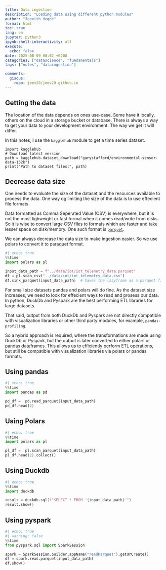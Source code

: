```yaml
---
title: Data ingestion
description: "Loading data using different python modules"
author: "Jeevith Hegde"
format: html
toc: true
lang: en
jupyter: python3
ipynb-shell-interactivity: all
execute:
  echo: false
date: 2025-08-09 08:02 +0200
categories: ["datascience", "fundamentals"]
tags: ["notes", "dataingestion"]

comments:
  giscus:
    repo: jeev20/jeev20.github.io
---
```



## Getting the data
The location of the data depends on ones use-case. Some have it locally, others on the cloud in a storage bucket or database. There is always a way to get your data to your development environment. The way we get it will differ. 

In this notes, I use the `kagglehub` module to get a time series dataset. 

```.python
import kagglehub
# Download latest version
path = kagglehub.dataset_download("garystafford/environmental-sensor-data-132k")
print("Path to dataset files:", path)
```

## Decrease data size
One needs to evaluate the size of the dataset and the resources available to process the data. One way og limiting the size of the data is to use effecient file formats.

Data formatted as Comma Seperated Value (CSV) is everywhere, but it is not the most lighweight or fast format when it comes read/write from disks. So it is wise to convert large CSV files to formats which are faster and take lesser space on disk/memory. One such format is [`parquet`](https://www.databricks.com/glossary/what-is-parquet). 

We can always decrease the data size to make ingestion easier. So we use polars to convert it to paraquet format. 
```python
#| echo: true
%%time
import polars as pl

input_data_path = f"../data/iot/iot_telemetry_data.parquet"
df = pl.scan_csv("../data/iot/iot_telemetry_data.csv")
df.sink_parquet(input_data_path)  # Saves the lazyframe as a parquet file
```

For small size datasets pandas and polars will do fine. As the dataset size increases, we need to look for effecient ways to read and prosess our data. In python, DuckDb and Pyspark are the best performing ETL libraries for large datasets. 

That said, output from both DuckDb and Pyspark are not directly compatible with visualization libraries or other third party modules, for example, `pandas-profiling`. 

So a hybrid approach is required, where the transformations are made using DuckDb or Pyspark, but the output is later converted to either polars or pandas dataframes. This allows us to efficiently perform ETL operations, but still be compatible with visualization libraries via polars or pandas formats. 



## Using pandas
```python
#| echo: true
%%time
import pandas as pd

pd_df =  pd.read_parquet(input_data_path)
pd_df.head(2)
```



## Using Polars
```python
#| echo: true
%%time
import polars as pl

pl_df =  pl.scan_parquet(input_data_path)
pl_df.head(2).collect()
```


## Using Duckdb
```python
#| echo: true
%%time
import duckdb 

result = duckdb.sql(f"SELECT * FROM '{input_data_path}'")
result.show()
```


## Using pyspark
```python
#| echo: true
#| warning: false
%%time
from pyspark.sql import SparkSession

spark = SparkSession.builder.appName("readParquet").getOrCreate()
df = spark.read.parquet(input_data_path)
df.show()
```